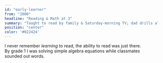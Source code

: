 ```yaml
---
id: "early-learner"
from: "2000"
headline: "Reading & Math at 3"
summary: "Taught to read by family & Saturday-morning TV; dad drills algebra in kindergarten."
position: "center"
color: '#022424'
---
```

I never remember *learning* to read, the ability to read was just there.  
By grade 1 I was solving simple algebra equations while classmates sounded out words.
